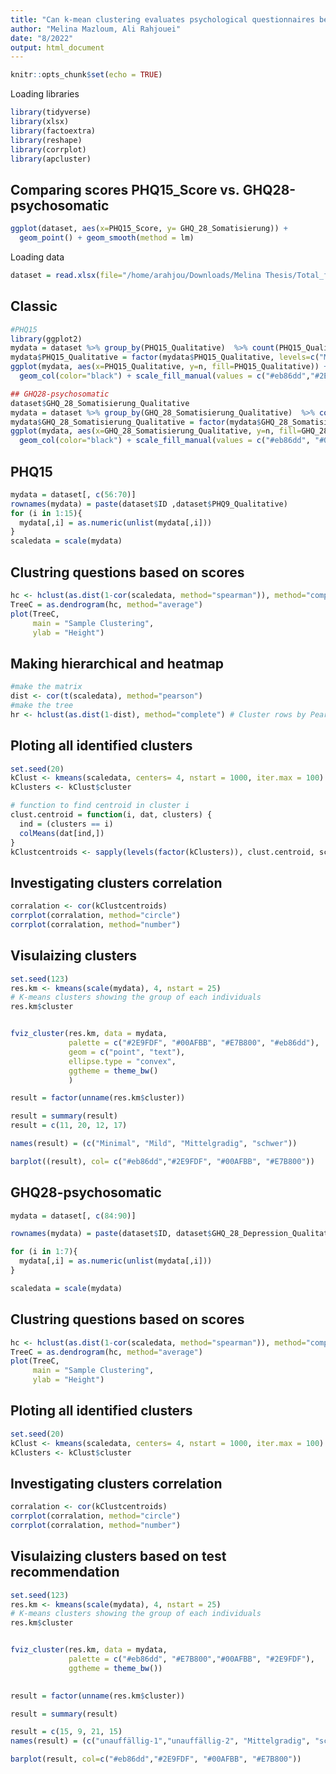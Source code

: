 ```yaml
---
title: "Can k-mean clustering evaluates psychological questionnaires better than human? "
author: "Melina Mazloum, Ali Rahjouei"
date: "8/2022"
output: html_document
---
```


```r
knitr::opts_chunk$set(echo = TRUE)
```

Loading libraries
```r
library(tidyverse)
library(xlsx)
library(factoextra)
library(reshape)
library(corrplot)
library(apcluster)
```

## Comparing scores PHQ15_Score vs. GHQ28-psychosomatic

```r
ggplot(dataset, aes(x=PHQ15_Score, y= GHQ_28_Somatisierung)) + 
  geom_point() + geom_smooth(method = lm)
```

Loading data
```r
dataset = read.xlsx(file="/home/arahjou/Downloads/Melina Thesis/Total_form_20220814_3.xlsx", 1, header = T)
```

## Classic

```r
#PHQ15
library(ggplot2)
mydata = dataset %>% group_by(PHQ15_Qualitative)  %>% count(PHQ15_Qualitative)
mydata$PHQ15_Qualitative = factor(mydata$PHQ15_Qualitative, levels=c("Minimal", "Mild", "Mittelgradig", "Schwer"))
ggplot(mydata, aes(x=PHQ15_Qualitative, y=n, fill=PHQ15_Qualitative)) + 
  geom_col(color="black") + scale_fill_manual(values = c("#eb86dd","#2E9FDF", "#00AFBB", "#E7B800")) + theme_bw()

## GHQ28-psychosomatic
dataset$GHQ_28_Somatisierung_Qualitative
mydata = dataset %>% group_by(GHQ_28_Somatisierung_Qualitative)  %>% count(GHQ_28_Somatisierung_Qualitative)
mydata$GHQ_28_Somatisierung_Qualitative = factor(mydata$GHQ_28_Somatisierung_Qualitative, levels=c("Unauffällig", "Mittelgradig", "Schwer"))
ggplot(mydata, aes(x=GHQ_28_Somatisierung_Qualitative, y=n, fill=GHQ_28_Somatisierung_Qualitative)) + 
  geom_col(color="black") + scale_fill_manual(values = c("#eb86dd", "#00AFBB", "#E7B800")) + theme_bw()


```


## PHQ15

```r
mydata = dataset[, c(56:70)]
rownames(mydata) = paste(dataset$ID ,dataset$PHQ9_Qualitative)
for (i in 1:15){
  mydata[,i] = as.numeric(unlist(mydata[,i]))
}
scaledata = scale(mydata)
```

## Clustring questions based on scores

```r
hc <- hclust(as.dist(1-cor(scaledata, method="spearman")), method="complete") # Clusters columns by Spearman correlation.
TreeC = as.dendrogram(hc, method="average")
plot(TreeC,
     main = "Sample Clustering",
     ylab = "Height")

```



## Making hierarchical and heatmap

```r
#make the matrix
dist <- cor(t(scaledata), method="pearson")
#make the tree
hr <- hclust(as.dist(1-dist), method="complete") # Cluster rows by Pearson correlation.
```

## Ploting all identified clusters

```r
set.seed(20)
kClust <- kmeans(scaledata, centers= 4, nstart = 1000, iter.max = 100)
kClusters <- kClust$cluster

```


```r
# function to find centroid in cluster i
clust.centroid = function(i, dat, clusters) {
  ind = (clusters == i)
  colMeans(dat[ind,])
}
kClustcentroids <- sapply(levels(factor(kClusters)), clust.centroid, scaledata, kClusters)
```


## Investigating clusters correlation

```r
corralation <- cor(kClustcentroids)
corrplot(corralation, method="circle")
corrplot(corralation, method="number")
```

## Visulaizing clusters

```r
set.seed(123)
res.km <- kmeans(scale(mydata), 4, nstart = 25)
# K-means clusters showing the group of each individuals
res.km$cluster


fviz_cluster(res.km, data = mydata,
             palette = c("#2E9FDF", "#00AFBB", "#E7B800", "#eb86dd"), 
             geom = c("point", "text"),
             ellipse.type = "convex", 
             ggtheme = theme_bw()
             )
```


```r
result = factor(unname(res.km$cluster))

result = summary(result)
result = c(11, 20, 12, 17)

names(result) = (c("Minimal", "Mild", "Mittelgradig", "schwer"))

barplot((result), col= c("#eb86dd","#2E9FDF", "#00AFBB", "#E7B800"))

```



## GHQ28-psychosomatic

```r
mydata = dataset[, c(84:90)]

rownames(mydata) = paste(dataset$ID, dataset$GHQ_28_Depression_Qualitative)

for (i in 1:7){
  mydata[,i] = as.numeric(unlist(mydata[,i]))
}

scaledata = scale(mydata)
```


## Clustring questions based on scores

```r
hc <- hclust(as.dist(1-cor(scaledata, method="spearman")), method="complete") # Clusters columns by Spearman correlation.
TreeC = as.dendrogram(hc, method="average")
plot(TreeC,
     main = "Sample Clustering",
     ylab = "Height")

```


## Ploting all identified clusters

```r
set.seed(20)
kClust <- kmeans(scaledata, centers= 4, nstart = 1000, iter.max = 100)
kClusters <- kClust$cluster

```


## Investigating clusters correlation

```r
corralation <- cor(kClustcentroids)
corrplot(corralation, method="circle")
corrplot(corralation, method="number")
```

## Visulaizing clusters based on test recommendation

```r
set.seed(123)
res.km <- kmeans(scale(mydata), 4, nstart = 25)
# K-means clusters showing the group of each individuals
res.km$cluster


fviz_cluster(res.km, data = mydata,
             palette = c("#eb86dd", "#E7B800","#00AFBB", "#2E9FDF"),
             ggtheme = theme_bw())
               
```

```r
result = factor(unname(res.km$cluster))

result = summary(result)

result = c(15, 9, 21, 15)
names(result) = (c("unauffällig-1","unauffällig-2", "Mittelgradig", "schwer"))

barplot(result, col=c("#eb86dd","#2E9FDF", "#00AFBB", "#E7B800"))
```
